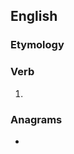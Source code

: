 ==English==

===Etymology===
{{suffix|en|tread|eth|nocat=1}}

===Verb===
{{head|en|verb form}}

# {{en-archaic third-person singular of|tread}}

===Anagrams===
* {{anagrams|en|a=adeehrtt|hattered|rehatted|threated}}